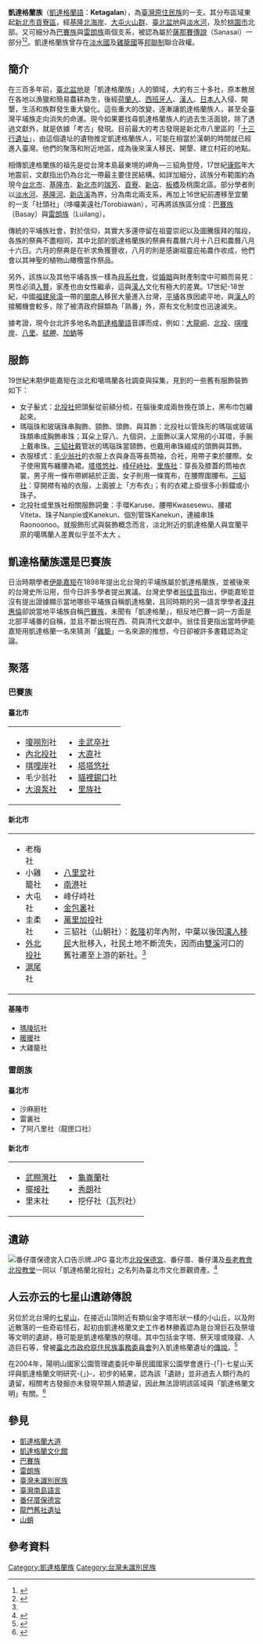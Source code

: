 {{Infobox_Taiwanese_aborigine
| group      = 凱達格蘭族<br>Ketagalan
| image      = [[File:Plains_indigenous_peoples_in_1897_(No.7459).jpg|260px]]
| caption    = [[鳥居龍藏|鳥居龍藏]]所攝[[臺北縣_(日治時期)|臺北縣]][[圭武卒社|圭武卒社]]的凱達格蘭族人，明治三十年（1897年）
| population = 不詳
| region     = [[臺灣|臺灣]]（[[臺北盆地|臺北盆地]]周圍）
| languages  = [[凱達格蘭語|凱達格蘭語]]<BR>[[漢語|漢語]]（[[中華民國國語|中華民國國語]]、[[臺灣閩南語|臺灣閩南語]]）
| religions  = [[基督宗教|基督宗教]]
| related    =*與[[噶瑪蘭族|噶瑪蘭族]]在[[文化|文化]]上有相近關係
*屬於[[臺灣南島民族|臺灣南島民族]]
}}
'''凱達格蘭族'''（[[凱達格蘭語|凱達格蘭語]]：'''Ketagalan'''），為[[臺灣原住民族|臺灣原住民族]]的一支。其分布區域東起[[新北市|新北市]][[貢寮區|貢寮區]]，經[[基隆北海岸|基隆北海岸]]、[[大屯火山群|大屯火山群]]、[[臺北盆地|臺北盆地]]與[[淡水河|淡水河]]，及於[[桃園市|桃園市]]北部。又可細分為[[巴賽族|巴賽族]]與[[雷朗族|雷朗族]]兩個支系，被認為屬於[[薩那賽傳說|薩那賽傳說]]（Sanasai）一部分<ref name="采田福地－臺博館藏平埔傳奇">{{cite book|author=[[吳佰祿|吳佰祿]] |title=《采田福地－臺博館藏平埔傳奇》 |publisher=[[國立臺灣博物館|國立臺灣博物館]] |year=2009 |isbn=9789860215038}}</ref>{{Rp|13}}<ref>{{Cite web |url=http://nrch.culture.tw/twpedia.aspx?id=11131 |title=Sanasai傳奇－臺灣大百科全書 |access-date=2021-06-27 |archive-date=2021-06-27 |archive-url=https://web.archive.org/web/20210627050440/http://nrch.culture.tw/twpedia.aspx?id=11131 |dead-url=no }}</ref>。凱達格蘭族曾存在[[淡水國|淡水國]]及[[雞籠國|雞籠國]]等[[邦聯制|邦聯制]]聯合政權。

==簡介==
在三百多年前，[[臺北盆地|臺北盆地]]是「凱達格蘭族」人的領域，大約有三十多社，原本散居在各地以漁獵和簡易農耕為生，後經[[荷蘭人|荷蘭人]]、[[西班牙人|西班牙人]]、[[漢人|漢人]]、[[日本人|日本人]]入侵、開墾，生活和族群發生重大變化。這些重大的改變，逐漸讓凱達格蘭族人，甚至全臺灣平埔族走向消失的命運。現今如果要找尋凱達格蘭族人的過去生活面貌，除了透過文獻外，就是依據「考古」發現。目前最大的考古發現是新北市八里區的「[[十三行遺址|十三行遺址]]」，由這個遺址的遺物推定凱達格蘭族人，可能在相當於漢朝的時間就已經進入臺灣。他們的聚落和附近地區，成為後來漢人移民、開墾、建立村莊的地點。 

相傳凱達格蘭族的祖先是從台灣本島最東境的岬角—三貂角登陸，17世紀[[康熙|康熙]]年大地震前，文獻指出仍為台北一帶最主要住民結構。如詳加細分，該族分布範圍約為現今[[臺北市|台北市]]、[[基隆市|基隆市]]、[[新北市|新北市]]的[[瑞芳區|瑞芳]]、[[貢寮區|貢寮]]、[[新店區|新店]]、[[板橋區_(台灣)|板橋]]及桃園北區。部分學者則以[[淡水河|淡水河]]、[[基隆河|基隆河]]、[[新店溪|新店溪]]為界，分為南北兩支系，再加上16世紀前遷移至宜蘭的一支「社頭社」（哆囉美遠社/Torobiawan），可再將該族區分成：[[巴賽族|巴賽族]]（Basay）與[[雷朗族|雷朗族]]（Luilang）。

傳統的平埔族社會，對於信仰，其實大多還停留在祖靈崇祀以及圖騰膜拜的階段，各族的祭典不盡相同，其中北部的凱達格蘭族的祭典有農曆六月十八日和農曆八月十六日。六月的祭典是在祈求魚獲豐收，八月的則是感謝祖靈庇祐農作收成，他們會以其神聖的植物山橄欖當作祭品。 

另外，該族以及其他平埔各族一樣為[[母系社會|母系社會]]，從[[婚姻|婚姻]]與財產制度中可顯而易見：男性必須[[入贅|入贅]]，家產也由女性繼承，這與[[漢人|漢人]]文化有極大的差異。17世紀-18世紀，中國[[福建|福建]][[泉漳|泉漳]]一帶的[[閩南人|閩南人]]移民大量進入台灣，[[平埔族|平埔]]各族因處平地，與[[漢人|漢人]]的接觸機會較多，除了被清政府歸類為「熟番」外，原有文化制度也迅速滅失。

據考證，現今台北許多地名為[[凱達格蘭語|凱達格蘭語]]音譯而成，例如：[[大龍峒|大龍峒]]、[[北投區|北投]]、[[唭哩岸|唭哩岸]]、[[八里區|八里]]、[[艋舺|艋舺]]、[[加蚋子|加蚋]]等

==服飾==
19世紀末期伊能嘉矩在淡北和噶瑪蘭各社調查與採集，見到的一些舊有服飾裝飾如下：
* 女子髮式：[[北投社|北投社]]把頭髮從前額分梳，在腦後束成兩咎挽在頭上，黑布巾包纏起來。
* 瑪瑙珠和玻璃珠串胸飾、頸飾、頭飾、與耳飾：北投社以管珠形的瑪瑙或玻璃珠類串成胸飾串珠；耳朵上穿八、九個洞，上面飾以漢人常用的小耳環，手腕上戴串珠。[[三貂社|三貂社]]戴管狀的瑪瑙珠當頸飾，也戴用串珠綴成的頭飾與耳飾。
* 衣服樣式：[[毛少翁社|毛少翁社]]的衣服上衣與身高等長筒袖，合衽，用帶子束於腰際。女子使用寬布纏腰為裙。[[塔塔悠社|塔塔悠社]]、[[峰仔峙社|峰仔峙社]]、[[里族社|里族社]]：穿長及膝蓋的筒袖衣裳，男子用一條布帶綁結於正面，女子則用一條寬布，在腰際圍腰布。[[三貂社|三貂社]]：穿開襟有袖的衣服，上面披上「方布衣」；有的衣裙上掛很多小鈴鐺或小珠子。
* 北投社或里族社相關服飾詞彙：手環Karuse、腰帶Kwasesewu、腰裙Viteta、珠子Nanpie或Kanekun、個別管珠Kanekun，連綴串珠Raonoonoo。就服飾形式與裝飾概念而言，淡北附近的凱達格蘭人與宜蘭平原的噶瑪蘭人差異似乎並不太大 。

==凱達格蘭族還是巴賽族==
日治時期學者[[伊能嘉矩|伊能嘉矩]]在1898年提出北台灣的平埔族屬於凱達格蘭族，並被後來的台灣史所沿用，但今日許多學者提出異議。台灣史學者[[翁佳音|翁佳音]]指出，伊能嘉矩並沒有提出證據顯示當地哪些平埔族自稱凱達格蘭，且同時期的另一語言學學者[[淺井惠倫|淺井惠倫]]卻說當地平埔族自稱[[巴賽族|巴賽族]]，未聞有「凱達格蘭」，相反地巴賽一詞一方面是北部平埔番的自稱，並且不斷出現在西、荷與清代文獻中。翁佳音更指出當時伊能嘉矩用凱達格蘭一名來猜測「[[雞籠山_(台灣古名)|雞籠]]」一名來源的推想，今日卻被許多書籍認為定論。

==聚落==
===巴賽族===
====臺北市====
{|width=100%
|valign="top"| 
*[[嗄嘮別|嗄嘮別]]社
*[[北投社|內北投社]]
*[[唭哩岸|唭哩岸]]社
*毛少翁社
*[[大浪泵社|大浪泵社]]
|valign="top"|
*[[圭武卒社|圭武卒社]]
*[[大直|大直]]社
*[[塔塔悠社|塔塔悠社]]
*[[錫口|貓裡錫口]]社
*[[里族社|里族社]]
|}

====新北市====
{|width=100%
|valign="top"| 
*老梅社
*小雞籠社
*大屯社
*圭柔社
*[[北投社|外北投社]]
*[[滬尾|滬尾]]社
|valign="top"|
*[[八里坌|八里坌]]社
*[[和尚洲南港子|南港]]社
*峰仔峙社
*[[金包裏|金包裏]]社
*[[萬里區|萬里加投]]社
*三貂社（山朝社）：[[乾隆|乾隆]]初年內附，中葉以後因[[臺灣漢人|漢人]][[移民|移民]]大批移入，社民土地不斷流失，因而由[[雙溪_(新北市)|雙溪]]河口的舊社遷至上游的新社。<ref name="采田福地－臺博館藏平埔傳奇"/>{{Rp|24}}
|}

====基隆市====
*[[瑪陵坑|瑪陵坑]]社
*[[暖暖_(大字)|暖暖]]社
*大雞籠社

===雷朗族===
====臺北市====
*沙麻廚社
*雷裏社
*了阿八里社（龍匣口社）

====新北市====
{|width=100%
|valign="top"| 
*[[武朥灣社|武朥灣社]]
*[[擺接社|擺接社]]
*里末社
|valign="top"|
*[[龜崙蘭溪洲|龜崙蘭]]社
*[[秀朗|秀朗]]社
*挖仔社（瓦烈社）
|}

==遺跡==
{{tw monument
|name=凱達格蘭北投社（保德宮、番仔厝、番仔溝及長老教會北投教堂）
|formername=
|image=
|imagename=
|othername=
|formalname=
|level=文化景觀
|class=
|date=2008年7月8日
|time=
|location=[[臺北市|臺北市]][[北投區|北投區]]大業路517巷58號<br>[[臺北市|臺北市]][[北投區|北投區]]中央南路一段77號
|open=
|cost=
|website=
|reg_url=https://nchdb.boch.gov.tw/assets/overview/culturalLandscape/20080708000001
}}
[[File:番仔厝保德宮入口告示牌.JPG|right]]
臺北市[[番仔厝保德宮|北投保德宮]]、番仔厝、番仔溝及[[長老教會北投教堂|長老教會北投教堂]]一同以「凱達格蘭北投社」之名列為臺北市文化景觀資產。<ref>{{cite web|title=凱達格蘭北投社（保德宮、番仔厝、番仔溝及長老教會北投教堂）|url=https://nchdb.boch.gov.tw/assets/advanceSearch/culturalLandscape/20080708000001|publisher=文化部文化資產局|accessdate=2019-05-08|archive-date=2019-05-05|archive-url=https://web.archive.org/web/20190505200409/https://nchdb.boch.gov.tw/assets/advanceSearch/culturalLandscape/20080708000001|dead-url=no}}</ref>

==人云亦云的七星山遺跡傳說==
另位於北台灣的[[七星山_(臺北市)|七星山]]，在接近山頂附近有類似金字塔形狀一樣的小山丘，以及附近散落的一些奇岩怪石，起初由凱達格蘭文史工作者林勝義認為是台灣巨石及祭壇等文明的遺跡，極可能是凱達格蘭族的祭壇。其中包括金字塔、祭天壇或陵寢、人造巨石等，曾被[[臺北市政府原住民族事務委員會|臺北市政府原住民族事務委員會]]列入凱達格蘭遺址的[[傳說|傳說]]。<ref>{{cite web|title=凱達格蘭王朝遺址|url=http://www.knowlegde.ipc.gov.taipei/ct.asp?xItem=659927&CtNode=20737&mp=cb01|publisher=臺灣原住民族文化知識網|access-date=2017-07-26|archive-url=https://web.archive.org/web/20171110162812/http://www.knowlegde.ipc.gov.taipei/ct.asp?xItem=659927&CtNode=20737&mp=cb01|archive-date=2017-11-10|dead-url=yes}}</ref>

在2004年，陽明山國家公園管理處委託中華民國國家公園學會進行-{「}-七星山天坪與凱達格蘭文明研究-{」}-，初步的結果，認為該「遺跡」並非過去人類行為的遺留，相關考古發掘亦未發現早期人類遺留，因此無法證明該區域與「凱達格蘭文明」有關。<ref>{{cite paper|url=http://eip.ymsnp.gov.tw/PB/library/library9_pdf.aspx?no=200|title=陽明山國家公園七星山天坪及竹子湖考古學研究，詹素娟、劉益昌，內政部營建署陽明山國家公園管理處委託之調查報告，2004}}{{Dead link}}</ref>

==參見==
{{div col|cols=2}}
*[[凱達格蘭大道|凱達格蘭大道]]
*[[凱達格蘭文化館|凱達格蘭文化館]]
*[[巴賽族|巴賽族]]
*[[雷朗族|雷朗族]]
*[[臺灣未識別民族|臺灣未識別民族]]
*[[臺灣南島語言|臺灣南島語言]]
*[[番仔厝保德宮|番仔厝保德宮]]
*[[龍門舊社遺址|龍門舊社遺址]]
*[[山蛸|山蛸]]
{{div col end}}

==參考資料==
{{reflist}}

{{Navboxes
|list=
{{Taiwanese aborigine}}
{{臺灣主要族群}}
}}

[[Category:凱達格蘭族|Category:凱達格蘭族]]
[[Category:台灣未識別民族|Category:台灣未識別民族]]